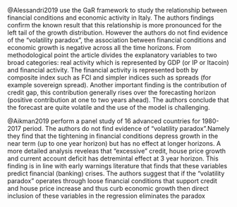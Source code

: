 @Alessandri2019 use the GaR framework to study the relationship between
financial conditions and economic activity in Italy. The authors findings
confirm the known result that this relationship is more pronounced for the left
tail of the growth distribution. However the authors do not find evidence of the
"volatility paradox", the association between financial conditions and economic
growth is negative across all the time horizons. From methodological point the
article divides the explanatory variables to two broad categories: 
real activity which is represented by GDP (or IP or Itacoin) and
financial activity. The financial activity is represented both by composite
index such as FCI and simpler indices such as spreads
(for example sovereign spread).  Another important finding is the contribution of credit gap, this contribution generally rises over the forecasting horizon
(positive contribution at one to two years ahead). The authors conclude that the
forecast are quite volatile and the use of the model is challenging.

@Aikman2019 perform a panel study of 16 advanced countries for 1980-2017 period.
The authors do not find evidence of "volatility paradox".Namely they find that 
the tightening in financial conditions depress growth in the near term 
(up to one year horizon) but has no effect at longer horizons. A more detailed
analysis reveleas that "excessive" credit, house price growth and current account
deficit has detremintal effect at 3 year horizon. This finding is in line with
early warnings literature that finds that these variables predict financial
(banking) crises. The authors suggest that if the "volatility paradox"
operates through loose financial conditions that support credit and house price
increase and thus curb economic growth then direct inclusion of these variables
in the regression eliminates the paradox
